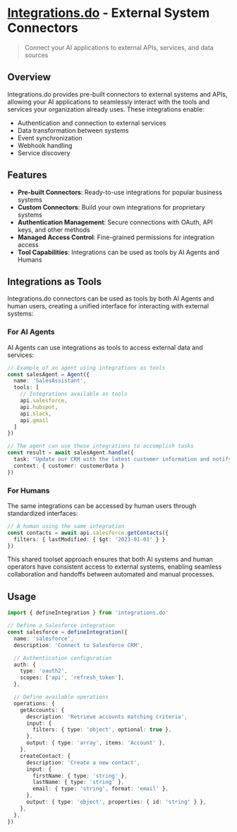 # [Integrations.do](https://integrations.do) - External System Connectors

> Connect your AI applications to external APIs, services, and data sources

## Overview

Integrations.do provides pre-built connectors to external systems and APIs, allowing your AI applications to seamlessly interact with the tools and services your organization already uses. These integrations enable:

- Authentication and connection to external services
- Data transformation between systems
- Event synchronization
- Webhook handling
- Service discovery

## Features

- **Pre-built Connectors**: Ready-to-use integrations for popular business systems
- **Custom Connectors**: Build your own integrations for proprietary systems
- **Authentication Management**: Secure connections with OAuth, API keys, and other methods
- **Managed Access Control**: Fine-grained permissions for integration access
- **Tool Capabilities**: Integrations can be used as tools by AI Agents and Humans

## Integrations as Tools

Integrations.do connectors can be used as tools by both AI Agents and human users, creating a unified interface for interacting with external systems:

### For AI Agents

AI Agents can use integrations as tools to access external data and services:

```typescript
// Example of an agent using integrations as tools
const salesAgent = Agent({
  name: 'SalesAssistant',
  tools: [
    // Integrations available as tools
    api.salesforce,
    api.hubspot,
    api.slack,
    api.gmail
  ]
})

// The agent can use these integrations to accomplish tasks
const result = await salesAgent.handle({
  task: "Update our CRM with the latest customer information and notify the sales team",
  context: { customer: customerData }
})
```

### For Humans

The same integrations can be accessed by human users through standardized interfaces:

```typescript
// A human using the same integration
const contacts = await api.salesforce.getContacts({
  filters: { lastModified: { $gt: '2023-01-01' } }
})
```

This shared toolset approach ensures that both AI systems and human operators have consistent access to external systems, enabling seamless collaboration and handoffs between automated and manual processes.

## Usage

```typescript
import { defineIntegration } from 'integrations.do'

// Define a Salesforce integration
const salesforce = defineIntegration({
  name: 'salesforce',
  description: 'Connect to Salesforce CRM',

  // Authentication configuration
  auth: {
    type: 'oauth2',
    scopes: ['api', 'refresh_token'],
  },

  // Define available operations
  operations: {
    getAccounts: {
      description: 'Retrieve accounts matching criteria',
      input: {
        filters: { type: 'object', optional: true },
      },
      output: { type: 'array', items: 'Account' },
    },
    createContact: {
      description: 'Create a new contact',
      input: {
        firstName: { type: 'string' },
        lastName: { type: 'string' },
        email: { type: 'string', format: 'email' },
      },
      output: { type: 'object', properties: { id: 'string' } },
    },
  },
})
```
